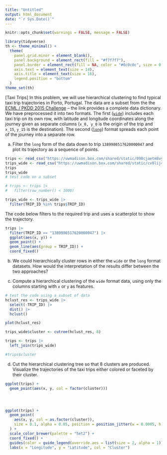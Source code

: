 ```yaml
---
title: "Untitled"
output: html_document
date: "`r Sys.Date()`"
---
```


```r
knitr::opts_chunk$set(warnings = FALSE, message = FALSE)
```

```r
library(tidyverse)
th <- theme_minimal() + 
  theme(
    panel.grid.minor = element_blank(),
    panel.background = element_rect(fill = "#f7f7f7"),
    panel.border = element_rect(fill = NA, color = "#0c0c0c", size = 0.6),
    axis.text = element_text(size = 14),
    axis.title = element_text(size = 16),
    legend.position = "bottom"
  )
theme_set(th)
```

[Taxi Trips] In this problem, we will use hierarchical clustering to find
typical taxi trip trajectories in Porto, Portugal. The data are a subset from
the the [ECML / PKDD 2015
Challenge](http://www.geolink.pt/ecmlpkdd2015-challenge/dataset.html) -- the
link provides a complete data dictionary. We have preprocessed it into two
formats. The first
([`wide`](https://uwmadison.box.com/shared/static/cv0lij4d9gn3s8m2k98t2ue34oz6sbj5.csv))
includes each taxi trip on its own row, with latitude and longitude coordinates
along the journey given as separate columns (`x_0, y_0` is the origin of the
trip and `x_15`, `y_15` is the destination). The second
([`long`](https://uwmadison.box.com/shared/static/098cjaetm8vy0mufq21mc8i9nue2rr2b.csv))
format spreads each point of the journey into a separate row.
    
a. Filter the `long` form of the data down to trip `1389986517620000047` and
plot its trajectory as a sequence of points.

```r
trips <- read_csv("https://uwmadison.box.com/shared/static/098cjaetm8vy0mufq21mc8i9nue2rr2b.csv", col_types = cols(TRIP_ID = col_character()))
trips_wide <- read_csv("https://uwmadison.box.com/shared/static/cv0lij4d9gn3s8m2k98t2ue34oz6sbj5.csv", col_types = cols(TRIP_ID = col_character()))
trips
trips_wide
# test code on a subset

# trips <- trips |>
#   filter(row_number() < 1000)

trips_wide <- trips_wide |>
  filter(TRIP_ID %in% trips$TRIP_ID)
```

The code below filters to the required trip and uses a scatterplot to show the
trajectory.

```r
trips |>
  filter(TRIP_ID == "1389986517620000047") |>
  ggplot(aes(x, y)) +
  geom_point() +
  geom_line(aes(group = TRIP_ID)) +
  coord_fixed()
```

    
b. We could hierarchically cluster rows in either the `wide` or the `long`
format datasets. How would the interpretation of the results differ between the
two approaches?

c. Compute a hierarchical clustering of the `wide` format data, using only the
columns starting with `x` or `y` as features.

```r
# test the code using a subset of data
hclust_res <- trips_wide |>
  select(-TRIP_ID) |>
  dist() |>
  hclust()

plot(hclust_res)

trips_wide$cluster <- cutree(hclust_res, 8)

trips <- trips |>
  left_join(trips_wide)

#trips$cluster
```

d. Cut the hierarchical clustering tree so that 8 clusters are produced.
Visualize the trajectories of the taxi trips either colored or faceted by their
cluster.

```r
ggplot(trips) +
  geom_point(aes(x, y, col = factor(cluster)))




ggplot(trips) +
  geom_point(
    aes(x, y, col = as.factor(cluster)),
    size = 0.1, alpha = 0.05, position = position_jitter(w = 0.0005, h = 0.0005)
  ) +
  scale_color_brewer(palette = "Set2") +
  coord_fixed() +
  guides(color = guide_legend(override.aes = list(size = 2, alpha = 1))) +
  labs(x = "Longitude", y = "Latitude", col = "Cluster")
```

